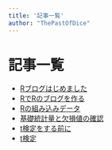 ```yaml
---
title: '記事一覧'
author: "ThePastOfDice"
---
```

# 記事一覧

- [Rブログはじめました](posts/2025-04-14-r-blog-start.html)
- [RでRのブログを作る](posts/2025-04-14-r-blog-with-r.html)
- [Rの組み込みデータ](posts/2025-04-15-r-iner-data.html)
- [基礎統計量と欠損値の確認](posts/2025-04-16-basic-stats-na-check.html)
- [t検定をする前に](posts/2025-4-18-before-t-test.html)
- [t検定](posts/2025-4-17-t-test.html)